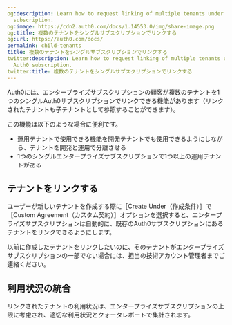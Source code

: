 ```yaml
---
og:description: Learn how to request linking of multiple tenants under a single Auth0
  subscription.
og:image: https://cdn2.auth0.com/docs/1.14553.0/img/share-image.png
og:title: 複数のテナントをシングルサブスクリプションでリンクする
og:url: https://auth0.com/docs/
permalink: child-tenants
title: 複数のテナントをシングルサブスクリプションでリンクする
twitter:description: Learn how to request linking of multiple tenants under a single
  Auth0 subscription.
twitter:title: 複数のテナントをシングルサブスクリプションでリンクする
---
```


Auth0には、エンタープライズサブスクリプションの顧客が複数のテナントを1つのシングルAuth0サブスクリプションでリンクできる機能があります（リンクされたテナントも子テナントとして参照することができます）。

この機能は以下のような場合に便利です。

* 運用テナントで使用できる機能を開発テナントでも使用できるようにしながら、テナントを開発と運用で分離させる
* 1つのシングルエンタープライズサブスクリプションで1つ以上の運用テナントがある

## テナントをリンクする

ユーザーが新しいテナントを作成する際に［Create Under（作成条件）］で［Custom Agreement（カスタム契約）］オプションを選択すると、エンタープライズサブスクリプションは自動的に、既存のAuth0サブスクリプションにあるテナントをリンクできるようにします。

以前に作成したテナントをリンクしたいのに、そのテナントがエンタープライズサブスクリプションの一部でない場合には、担当の技術アカウント管理者までご連絡ください。

## 利用状況の統合

リンクされたテナントの利用状況は、エンタープライズサブスクリプションの上限に考慮され、適切な利用状況とクォータレポートで集計されます。